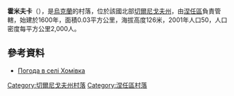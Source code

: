 {{coord|50|55|33|N|32|2|56|E|scale:100000|display=title}}

'''霍米夫卡'''（{{lang-uk|Хомівка}}），是[[烏克蘭|烏克蘭]]的村落，位於該國北部[[切爾尼戈夫州|切爾尼戈夫州]]，由[[涅任區|涅任區]]負責管轄，始建於1600年，面積0.03平方公里，海拔高度126米，2001年人口50，人口密度每平方公里2,000人。

==參考資料==
* [http://weather.in.ua/ua/chernigovskaja/27472 Погода в селі Хомівка] {{Wayback|url=http://weather.in.ua/ua/chernigovskaja/27472 |date=20160305083825 }}

[[Category:切爾尼戈夫州村落|Category:切爾尼戈夫州村落]]
[[Category:涅任區村落|Category:涅任區村落]]


{{Chernihiv-geo-stub}}